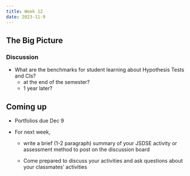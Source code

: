 ```yaml
---
title: Week 12
date: 2023-11-9
---
```


## The Big Picture

### Discussion 
- What are the benchmarks for student learning about Hypothesis Tests and CIs?
    - at the end of the semester?
    - 1 year later?

## Coming up

- Portfolios due Dec 9

- For next week, 
    - write a brief (1-2 paragraph) summary of your JSDSE activity or assessment method to post on the discussion board
    
    - Come prepared to discuss your activities and ask questions about your classmates' activities


\clearpage
\vspace*{1in}
\clearpage
